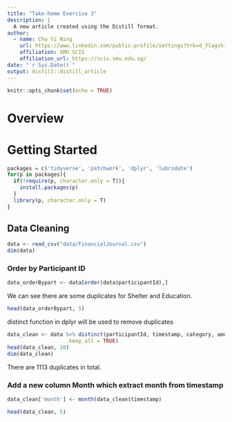 ```yaml
---
title: "Take-home Exercise 3"
description: |
  A new article created using the Distill format.
author:
  - name: Chu Yi Ning 
    url: https://www.linkedin.com/public-profile/settings?trk=d_flagship3_profile_self_view_public_profile
    affiliation: SMU SCIS
    affiliation_url: https://scis.smu.edu.sg/
date: "`r Sys.Date()`"
output: distill::distill_article
---
```


```r
knitr::opts_chunk$set(echo = TRUE)
```

# Overview

# Getting Started

```r
packages = c('tidyverse', 'patchwork', 'dplyr', 'lubridate')
for(p in packages){
  if(!require(p, character.only = T)){
    install.packages(p)
  }
  library(p, character.only = T)
}
```


## Data Cleaning

```r
data <- read_csv("data/FinancialJournal.csv")
dim(data)
```
### Order by Participant ID
```r
data_orderBypart <- data[order(data$participantId),]
```


We can see there are some duplicates for Shelter and Education.


```r
head(data_orderBypart, 5)
```


distinct function in dplyr will be used to remove duplicates

```r
data_clean <- data %>% distinct(participantId, timestamp, category, amount,
                   .keep_all = TRUE)
head(data_clean, 10)
dim(data_clean)
```

There are 1113 duplicates in total.

### Add a new column Month which extract month from timestamp
```r
data_clean['month'] <- month(data_clean$timestamp)
```

```r
head(data_clean, 5)
```




